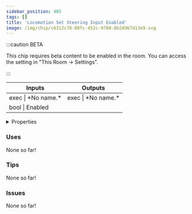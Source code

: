 ```yaml
---
sidebar_position: 485
tags: []
title: 'Locomotion Set Steering Input Enabled'
image: /img/chip/c6312c78-80fc-452c-9700-8b2dd67d13e9.svg
---
```




:::caution BETA

This chip requires beta content to be enabled in the room. You can access the setting in "This Room -> Settings".

:::

<IChip uuid="c6312c78-80fc-452c-9700-8b2dd67d13e9"/>

<table><thead><tr><th>Inputs</th><th>Outputs</th></tr></thead><tbody><tr><td>exec | *No name.*</td><td>exec | *No name.*</td></tr><tr><td>bool | Enabled</td><td /></tr></tbody></table>

<details>
  <summary>Properties</summary>
  <div>
    <div>
    <table>
      <tbody>
        <tr>
          <td>Is beta required?</td>
          <td>Yes</td>
        </tr>
        <tr>
          <td>Is chip a trolling risk?</td>
          <td>No</td>
        </tr>
        <tr>
          <td>Is chip a role assignment risk?</td>
          <td>No</td>
        </tr>
        <tr>
          <td>Chip UUID</td>
          <td>c6312c78-80fc-452c-9700-8b2dd67d13e9</td>
        </tr>
        <tr>
          <td>Room availability</td>
          <td>Available everywhere</td>
        </tr>
      </tbody>
    </table>
    </div>
  </div>
</details>

### Uses

None so far!

### Tips

None so far!

### Issues

None so far!